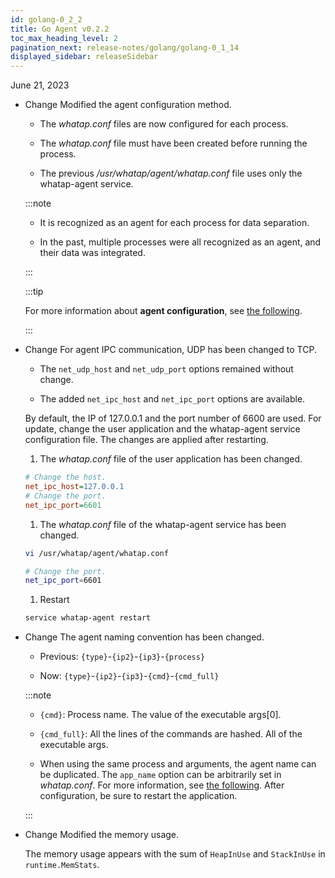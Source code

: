 ```yaml
---
id: golang-0_2_2
title: Go Agent v0.2.2
toc_max_heading_level: 2
pagination_next: release-notes/golang/golang-0_1_14
displayed_sidebar: releaseSidebar
---
```


June 21, 2023

- <Status>Change</Status> Modified the agent configuration method.

  - The *whatap.conf* files are now configured for each process.

  - The *whatap.conf* file must have been created before running the process.

  - The previous _/usr/whatap/agent/whatap.conf_ file uses only the whatap-agent service.

  :::note

  - It is recognized as an agent for each process for data separation.

  - In the past, multiple processes were all recognized as an agent, and their data was integrated.

  :::

  :::tip

  For more information about **agent configuration**, see [the following](../../golang/install-agent#set-agent).

  :::

- <Status>Change</Status> For agent IPC communication, UDP has been changed to TCP.

  - The `net_udp_host` and `net_udp_port` options remained without change.

  - The added `net_ipc_host` and `net_ipc_port` options are available.

  By default, the IP of 127.0.0.1 and the port number of 6600 are used. For update, change the user application and the whatap-agent service configuration file. The changes are applied after restarting.

  1. The *whatap.conf* file of the user application has been changed.

  ```ini title='whatap.conf'
  # Change the host.
  net_ipc_host=127.0.0.1
  # Change the port.
  net_ipc_port=6601
  ```

  1. The *whatap.conf* file of the whatap-agent service has been changed.

  ```bash
  vi /usr/whatap/agent/whatap.conf

  # Change the port. 
  net_ipc_port=6601
  ```

  1. Restart

  ```bash
  service whatap-agent restart
  ```

- <Status>Change</Status> The agent naming convention has been changed.

  - Previous: `{type}`-`{ip2}`-`{ip3}`-`{process}`

  - Now: `{type}`-`{ip2}`-`{ip3}`-`{cmd}`-`{cmd_full}`

  :::note

  - `{cmd}`: Process name. The value of the executable args[0].

  - `{cmd_full}`: All the lines of the commands are hashed. All of the executable args.

  - When using the same process and arguments, the agent name can be duplicated. The `app_name` option can be arbitrarily set in *whatap.conf*. For more information, see [the following](../../golang/install-agent#duplicate_appname). After configuration, be sure to restart the application.

  :::

- <Status>Change</Status> Modified the memory usage.

  The memory usage appears with the sum of `HeapInUse` and `StackInUse` in `runtime.MemStats`. 
